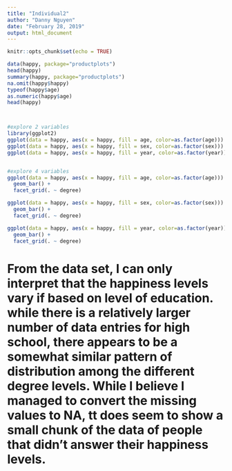 ---
title: "Individual2"
author: "Danny Nguyen"
date: "February 28, 2019"
output: html_document
---

```{r setup, include=FALSE}
knitr::opts_chunk$set(echo = TRUE)
```


```{r}
data(happy, package="productplots")
head(happy)
summary(happy, package="productplots")
na.omit(happy$happy)
typeof(happy$age)
as.numeric(happy$age)
head(happy)



#explore 2 variables
library(ggplot2)
ggplot(data = happy, aes(x = happy, fill = age, color=as.factor(age))) + geom_bar()
ggplot(data = happy, aes(x = happy, fill = sex, color=as.factor(sex))) + geom_bar()
ggplot(data = happy, aes(x = happy, fill = year, color=as.factor(year))) + geom_bar()


#explore 4 variables
ggplot(data = happy, aes(x = happy, fill = age, color=as.factor(age))) +
  geom_bar() + 
  facet_grid(. ~ degree)

ggplot(data = happy, aes(x = happy, fill = sex, color=as.factor(sex))) +
  geom_bar() + 
  facet_grid(. ~ degree)

ggplot(data = happy, aes(x = happy, fill = year, color=as.factor(year))) +
  geom_bar() + 
  facet_grid(. ~ degree)
```

# From the data set, I can only interpret that the happiness levels vary if based on level of education. while there is a relatively larger number of data entries for high school, there appears to be a somewhat similar pattern of distribution among the different degree levels. While I believe I managed to convert the missing values to NA, tt does seem to show a small chunk of the data of people that didn't answer their happiness levels.